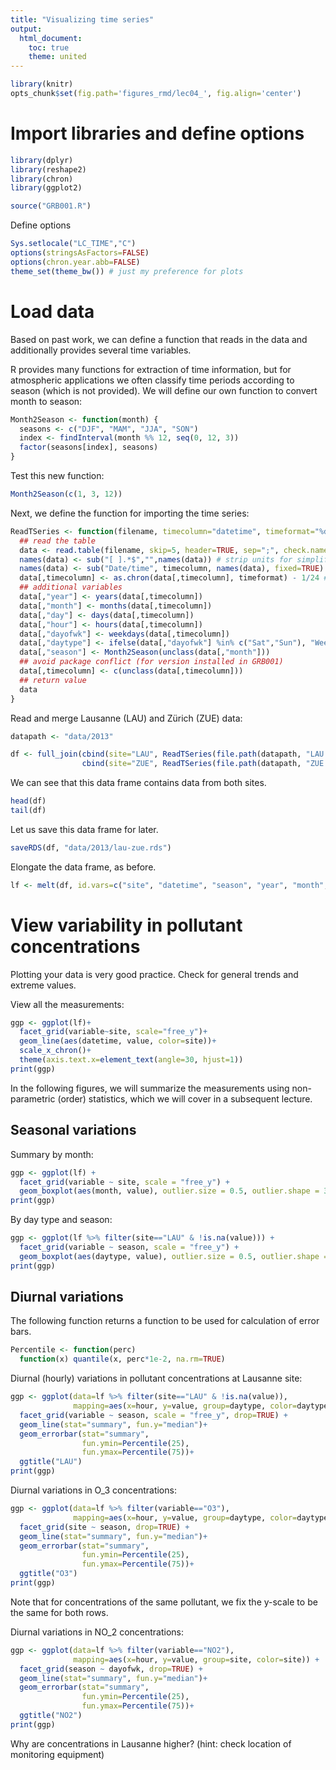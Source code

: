 ```yaml
---
title: "Visualizing time series"
output:
  html_document:
    toc: true
    theme: united
---
```


```r
library(knitr)
opts_chunk$set(fig.path='figures_rmd/lec04_', fig.align='center')
```

# Import libraries and define options


```r
library(dplyr)
library(reshape2)
library(chron)
library(ggplot2)
```

```r
source("GRB001.R")
```

Define options

```r
Sys.setlocale("LC_TIME","C")
options(stringsAsFactors=FALSE)
options(chron.year.abb=FALSE)
theme_set(theme_bw()) # just my preference for plots
```

# Load data


Based on past work, we can define a function that reads in the data and additionally provides several time variables.

R provides many functions for extraction of time information, but for atmospheric applications we often classify time periods according to season (which is not provided). We will define our own function to convert month to season:

```r
Month2Season <- function(month) {
  seasons <- c("DJF", "MAM", "JJA", "SON")
  index <- findInterval(month %% 12, seq(0, 12, 3))
  factor(seasons[index], seasons)
}
```

Test this new function:
```r
Month2Season(c(1, 3, 12))
```

Next, we define the function for importing the time series:
```r
ReadTSeries <- function(filename, timecolumn="datetime", timeformat="%d.%m.%Y %H:%M") {
  ## read the table
  data <- read.table(filename, skip=5, header=TRUE, sep=";", check.names=FALSE)
  names(data) <- sub("[ ].*$","",names(data)) # strip units for simplification
  names(data) <- sub("Date/time", timecolumn, names(data), fixed=TRUE)
  data[,timecolumn] <- as.chron(data[,timecolumn], timeformat) - 1/24 # end time -> start time
  ## additional variables
  data[,"year"] <- years(data[,timecolumn])
  data[,"month"] <- months(data[,timecolumn])
  data[,"day"] <- days(data[,timecolumn])
  data[,"hour"] <- hours(data[,timecolumn])
  data[,"dayofwk"] <- weekdays(data[,timecolumn])
  data[,"daytype"] <- ifelse(data[,"dayofwk"] %in% c("Sat","Sun"), "Weekend", "Weekday")
  data[,"season"] <- Month2Season(unclass(data[,"month"]))
  ## avoid package conflict (for version installed in GRB001)
  data[,timecolumn] <- c(unclass(data[,timecolumn]))
  ## return value
  data
}
```

Read and merge Lausanne (LAU) and Z&uuml;rich (ZUE) data:
```r
datapath <- "data/2013"

df <- full_join(cbind(site="LAU", ReadTSeries(file.path(datapath, "LAU.csv"))),
                cbind(site="ZUE", ReadTSeries(file.path(datapath, "ZUE.csv"))))
```

We can see that this data frame contains data from both sites.
```r
head(df)
tail(df)
```

Let us save this data frame for later.
```r
saveRDS(df, "data/2013/lau-zue.rds")
```

Elongate the data frame, as before.
```r
lf <- melt(df, id.vars=c("site", "datetime", "season", "year", "month", "day", "hour", "dayofwk", "daytype"))
```

# View variability in pollutant concentrations

Plotting your data is very good practice. Check for general trends and extreme values.

View all the measurements:
```r
ggp <- ggplot(lf)+
  facet_grid(variable~site, scale="free_y")+
  geom_line(aes(datetime, value, color=site))+
  scale_x_chron()+
  theme(axis.text.x=element_text(angle=30, hjust=1))
print(ggp)
```

In the following figures, we will summarize the measurements using non-parametric (order) statistics, which we will cover in a subsequent lecture.

## Seasonal variations

Summary by month:
```r
ggp <- ggplot(lf) +
  facet_grid(variable ~ site, scale = "free_y") +
  geom_boxplot(aes(month, value), outlier.size = 0.5, outlier.shape = 3)
print(ggp)
```

By day type and season:
```r
ggp <- ggplot(lf %>% filter(site=="LAU" & !is.na(value))) +
  facet_grid(variable ~ season, scale = "free_y") +
  geom_boxplot(aes(daytype, value), outlier.size = 0.5, outlier.shape = 3)
print(ggp)
```

## Diurnal variations

The following function returns a function to be used for calculation of error bars.
```r
Percentile <- function(perc)
  function(x) quantile(x, perc*1e-2, na.rm=TRUE)
```

Diurnal (hourly) variations in pollutant concentrations at Lausanne site:
```r
ggp <- ggplot(data=lf %>% filter(site=="LAU" & !is.na(value)),
              mapping=aes(x=hour, y=value, group=daytype, color=daytype)) +
  facet_grid(variable ~ season, scale = "free_y", drop=TRUE) +
  geom_line(stat="summary", fun.y="median")+
  geom_errorbar(stat="summary",
                fun.ymin=Percentile(25),
                fun.ymax=Percentile(75))+
  ggtitle("LAU")
print(ggp)
```

Diurnal variations in O_3 concentrations:
```r
ggp <- ggplot(data=lf %>% filter(variable=="O3"),
              mapping=aes(x=hour, y=value, group=daytype, color=daytype)) +
  facet_grid(site ~ season, drop=TRUE) +
  geom_line(stat="summary", fun.y="median")+
  geom_errorbar(stat="summary",
                fun.ymin=Percentile(25),
                fun.ymax=Percentile(75))+
  ggtitle("O3")
print(ggp)
```
Note that for concentrations of the same pollutant, we fix the y-scale to be the same for both rows.

Diurnal variations in NO_2 concentrations:
```r
ggp <- ggplot(data=lf %>% filter(variable=="NO2"),
              mapping=aes(x=hour, y=value, group=site, color=site)) +
  facet_grid(season ~ dayofwk, drop=TRUE) +
  geom_line(stat="summary", fun.y="median")+
  geom_errorbar(stat="summary",
                fun.ymin=Percentile(25),
                fun.ymax=Percentile(75))+
  ggtitle("NO2")
print(ggp)
```

Why are concentrations in Lausanne higher? (hint: check location of monitoring equipment)

